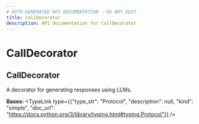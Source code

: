 ```yaml
---
# AUTO-GENERATED API DOCUMENTATION - DO NOT EDIT
title: CallDecorator
description: API documentation for CallDecorator
---
```


# CallDecorator

## <ApiType type="Class" path="calls/decorator/CallDecorator" symbolName="CallDecorator" /> CallDecorator

A decorator for generating responses using LLMs.

**Bases:** 
<TypeLink type={{"type_str": "Protocol", "description": null, "kind": "simple", "doc_url": "https://docs.python.org/3/library/typing.html#typing.Protocol"}} />

